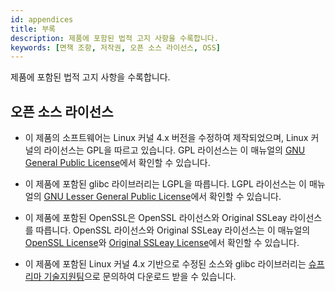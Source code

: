 ```yaml
---
id: appendices
title: 부록
description: 제품에 포함된 법적 고지 사항을 수록합니다.
keywords: [면책 조항, 저작권, 오픈 소스 라이선스, OSS]
---
```


제품에 포함된 법적 고지 사항을 수록합니다.


<DocumentA />

## 오픈 소스 라이선스

* 이 제품의 소프트웨어는 Linux 커널 4.x 버전을 수정하여 제작되었으며, Linux 커널의 라이선스는 GPL을 따르고 있습니다. GPL 라이선스는 이 매뉴얼의 [GNU General Public License](../../legal/open-source-licenses#gnu-general-public-license)에서 확인할 수 있습니다.

* 이 제품에 포함된 glibc 라이브러리는 LGPL을 따릅니다. LGPL 라이선스는 이 매뉴얼의 [GNU Lesser General Public License](../../legal/open-source-licenses#gnu-lesser-general-public-license)에서 확인할 수 있습니다.

* 이 제품에 포함된 OpenSSL은 OpenSSL 라이선스와 Original SSLeay 라이선스를 따릅니다. OpenSSL 라이선스와 Original SSLeay 라이선스는 이 매뉴얼의 [OpenSSL License](../../legal/open-source-licenses#openssl-license)와 [Original SSLeay License](../../legal/open-source-licenses#original-ssleay-license)에서 확인할 수 있습니다.

* 이 제품에 포함된 Linux 커널 4.x 기반으로 수정된 소스와 glibc 라이브러리는 [슈프리마 기술지원팀](https://support.supremainc.com/)으로 문의하여 다운로드 받을 수 있습니다.